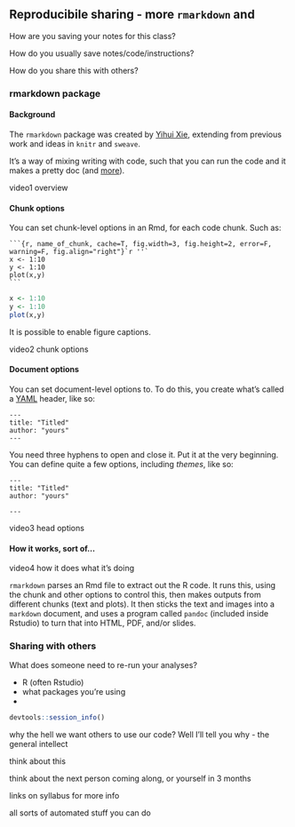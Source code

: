 ## Reproducibile sharing - more `rmarkdown` and 

How are you saving your notes for this class?
<!-- rmd you better be... -->

How do you usually save notes/code/instructions?

How do you share this with others?

### rmarkdown package {.tabset}

#### Background

The `rmarkdown` package was created by
[Yihui Xie](https://www.rstudio.com/speakers/yihui-xie/),
extending from previous work and ideas in 
`knitr` and `sweave`.

It's a way of mixing writing with code, such that
you can run the code and it makes a pretty doc
(and [more](https://rmarkdown.rstudio.com/gallery.html)).

video1 overview
<!-- 
motivation / ie what it do
video1 background / broad context
yihui xie - grad student, wrote a bunch of packages, now works at Rstudio (pattern here…)
sweave -> knitr -> rmarkdown
how I’ve used it, how you could use it
-->

#### Chunk options

You can set chunk-level options in an Rmd, for
each code chunk. Such as:

````
```{r, name_of_chunk, cache=T, fig.width=3, fig.height=2, error=F, warning=F, fig.align="right"}`r ''`
x <- 1:10
y <- 1:10
plot(x,y)
```
````


```r
x <- 1:10
y <- 1:10
plot(x,y)
```

It is possible to enable figure captions.

video2 chunk options
<!--
how to cache=T
how to hide warnings/errors
how to change figure sizes
fig.align=”right”
-->

#### Document options

You can set document-level options to. To do this,
you create what's called a 
[YAML](yaml.org) header, like so:

````
---
title: "Titled"
author: "yours"
---
````

You need three hyphens to open and close it.
Put it at the very beginning. You can define
quite a few options, including *themes*,
like so:


````
---
title: "Titled"
author: "yours"

---
````

video3 head options 
<!--title
authors
date, Sys.date
format …. slides !
*** themes **** &&%
-->

#### How it works, sort of... 

video4 how it does what it’s doing
<!--what it’s doing behind the scenes - a diagram ( on paper )
code gets pulled out and run, top to bottom
-->

`rmarkdown` parses an Rmd file to extract out
the R code. It runs this, using the chunk and
other options to control this, then makes outputs
from different chunks (text and plots).
It then sticks the text and images into a
`markdown` document, and uses a program called
`pandoc` (included inside Rstudio) to turn that
into HTML, PDF, and/or slides.

### {-}

### Sharing with others

What does someone need to re-run your analyses?

<!-- R, Rstudio, packages, scripts -->

- R (often Rstudio)
- what packages you're using
- 

```r
devtools::session_info()
```

why the hell we want others to use our code?
Well I'll tell you why - the general intellect

think about this

think about the next person coming along, or yourself in 3 months

links on syllabus for more info

all sorts of automated stuff you can do




